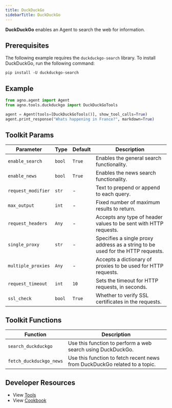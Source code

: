 ```yaml
---
title: DuckDuckGo
sidebarTitle: DuckDuckGo
---
```


**DuckDuckGo** enables an Agent to search the web for information.

## Prerequisites

The following example requires the `duckduckgo-search` library. To install DuckDuckGo, run the following command:

```shell
pip install -U duckduckgo-search
```

## Example

```python cookbook/tools/duckduckgo.py
from agno.agent import Agent
from agno.tools.duckduckgo import DuckDuckGoTools

agent = Agent(tools=[DuckDuckGoTools()], show_tool_calls=True)
agent.print_response("Whats happening in France?", markdown=True)
```

## Toolkit Params

| Parameter           | Type     | Default | Description                                                                                          |
| ------------------- | -------- | ------- | ---------------------------------------------------------------------------------------------------- |
| `enable_search`     | `bool`   | `True`  | Enables the general search functionality.                                                            |
| `enable_news`       | `bool`   | `True`  | Enables the news search functionality.                                                               |
| `request_modifier`  | `str`    | -       | Text to prepend or append to each query.                                                             |
| `max_output`        | `int`    | -       | Fixed number of maximum results to return.                                                           |
| `request_headers`   | `Any`    | -       | Accepts any type of header values to be sent with HTTP requests.                                     |
| `single_proxy`      | `str`    | -       | Specifies a single proxy address as a string to be used for the HTTP requests.                       |
| `multiple_proxies`  | `Any`    | -       | Accepts a dictionary of proxies to be used for HTTP requests.                                        |
| `request_timeout`   | `int`    | `10`    | Sets the timeout for HTTP requests, in seconds.                                                      |
| `ssl_check`         | `bool`   | `True`  | Whether to verify SSL certificates in the requests.                                                  |

## Toolkit Functions

| Function            | Description                                               |
| ------------------- | --------------------------------------------------------- |
| `search_duckduckgo` | Use this function to perform a web search using DuckDuckGo.|
| `fetch_duckduckgo_news` | Use this function to fetch recent news from DuckDuckGo related to a topic.|

## Developer Resources

- View [Tools](https://github.com/agno-agi/agno/blob/main/libs/agno/agno/tools/duckduckgo.py)
- View [Cookbook](https://github.com/agno-agi/agno/blob/main/cookbook/tools/duckduckgo_tools.py)